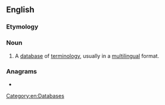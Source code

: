 ==English==

===Etymology===
{{blend|term|database|lang=en}}

===Noun===
{{en-noun}}

# {{lb|en|translation studies|software}} A [[database]] of [[terminology]], usually in a [[multilingual]] format.

===Anagrams===
* {{anagrams|en|beamster|beer mats|beermats|bemaster|bestream|merbeast}}

[[Category:en:Databases]]